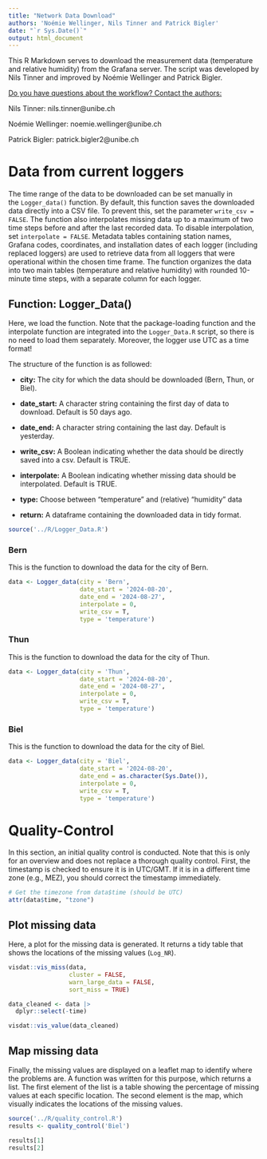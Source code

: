```yaml
---
title: "Network Data Download"
authors: 'Noémie Wellinger, Nils Tinner and Patrick Bigler'
date: "`r Sys.Date()`"
output: html_document
---
```


This R Markdown serves to download the measurement data (temperature and relative humidity) from the Grafana server. The script was developed by Nils Tinner and improved by Noémie Wellinger and Patrick Bigler.

[Do you have questions about the workflow? Contact the authors:]{.underline}

Nils Tinner: nils.tinner\@unibe.ch

Noémie Wellinger: noemie.wellinger\@unibe.ch

Patrick Bigler: patrick.bigler2\@unibe.ch

# Data from current loggers

The time range of the data to be downloaded can be set manually in the `Logger_data()` function. By default, this function saves the downloaded data directly into a CSV file. To prevent this, set the parameter `write_csv = FALSE`. The function also interpolates missing data up to a maximum of two time steps before and after the last recorded data. To disable interpolation, set `interpolate = FALSE`. Metadata tables containing station names, Grafana codes, coordinates, and installation dates of each logger (including replaced loggers) are used to retrieve data from all loggers that were operational within the chosen time frame. The function organizes the data into two main tables (temperature and relative humidity) with rounded 10-minute time steps, with a separate column for each logger.

## Function: Logger_Data()

Here, we load the function. Note that the package-loading function and the interpolate function are integrated into the `Logger_Data.R` script, so there is no need to load them separately. Moreover, the logger use UTC as a time format!

The structure of the function is as followed:

-   **city:** The city for which the data should be downloaded (Bern, Thun, or Biel).

-   **date_start:** A character string containing the first day of data to download. Default is 50 days ago.

-   **date_end:** A character string containing the last day. Default is yesterday.

-   **write_csv:** A Boolean indicating whether the data should be directly saved into a csv. Default is TRUE.

-   **interpolate:** A Boolean indicating whether missing data should be interpolated. Default is TRUE.

-   **type:** Choose between "temperature" and (relative) "humidity" data

-   **return:** A dataframe containing the downloaded data in tidy format.

```r
source('../R/Logger_Data.R')
```

### Bern

This is the function to download the data for the city of Bern.

```r
data <- Logger_data(city = 'Bern', 
                    date_start = '2024-08-20', 
                    date_end = '2024-08-27', 
                    interpolate = 0, 
                    write_csv = T,
                    type = 'temperature')
```

### Thun

This is the function to download the data for the city of Thun.

```r
data <- Logger_data(city = 'Thun', 
                    date_start = '2024-08-20', 
                    date_end = '2024-08-27', 
                    interpolate = 0, 
                    write_csv = T,
                    type = 'temperature') 
```

### Biel

This is the function to download the data for the city of Biel.

```r
data <- Logger_data(city = 'Biel', 
                    date_start = '2024-08-20', 
                    date_end = as.character(Sys.Date()), 
                    interpolate = 0, 
                    write_csv = T,
                    type = 'temperature')
```

# Quality-Control

In this section, an initial quality control is conducted. Note that this is only for an overview and does not replace a thorough quality control. First, the timestamp is checked to ensure it is in UTC/GMT. If it is in a different time zone (e.g., MEZ), you should correct the timestamp immediately.

```r
# Get the timezone from data$time (should be UTC)
attr(data$time, "tzone")
```

## Plot missing data

Here, a plot for the missing data is generated. It returns a tidy table that shows the locations of the missing values (`Log_NR`).

```r
visdat::vis_miss(data,
                 cluster = FALSE, 
                 warn_large_data = FALSE,
                 sort_miss = TRUE)

data_cleaned <- data |>
  dplyr::select(-time)

visdat::vis_value(data_cleaned)
```

## Map missing data

Finally, the missing values are displayed on a leaflet map to identify where the problems are. A function was written for this purpose, which returns a list. The first element of the list is a table showing the percentage of missing values at each specific location. The second element is the map, which visually indicates the locations of the missing values.

```r
source('../R/quality_control.R')
results <- quality_control('Biel')

results[1]
results[2]
```
